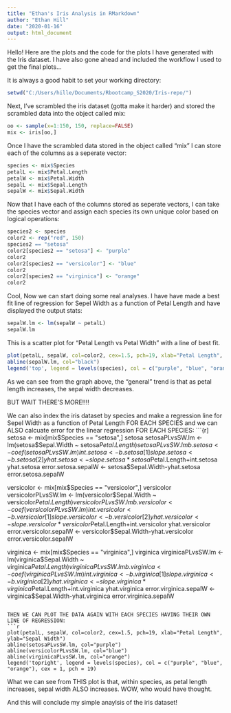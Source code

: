 ```yaml
---
title: "Ethan's Iris Analysis in RMarkdown"
author: "Ethan Hill"
date: "2020-01-16"
output: html_document
---
```


Hello! Here are the plots and the code for the plots I have generated with the Iris dataset. I have also gone ahead and included the workflow I used to get the final plots...


It is always a good habit to set your working directory:

```r
setwd("C:/Users/hille/Documents/Rbootcamp_S2020/Iris-repo/")
```


Next, I've scrambled the iris dataset (gotta make it harder) and stored the scrambled data into the object called mix:

```r
oo <- sample(x=1:150, 150, replace=FALSE)
mix <- iris[oo,]
```


Once I have the scrambled data stored in the object called "mix" I can store each of the columns as a seperate vector:

```r
species <- mix$Species
petalL <- mix$Petal.Length
petalW <- mix$Petal.Width
sepalL <- mix$Sepal.Length
sepalW <- mix$Sepal.Width
```


Now that I have each of the columns stored as seperate vectors, I can take the species vector and assign each species its own unique color based on logical operations:

```r
species2 <- species
color2 <- rep("red", 150)
species2 == "setosa"
color2[species2 == "setosa"] <- "purple"
color2
color2[species2 == "versicolor"] <- "blue"
color2
color2[species2 == "virginica"] <- "orange"
color2
```

Cool, Now we can start doing some real analyses. 
I have have made a best fit line of regression for Sepel Width as a function of Petal Length and have displayed the output stats:

```r
sepalW.lm <- lm(sepalW ~ petalL)
sepalW.lm
```


This is a scatter plot for "Petal Length vs Petal Width" with a line of best fit.
```r
plot(petalL, sepalW, col=color2, cex=1.5, pch=19, xlab="Petal Length", ylab="Sepal Width")
abline(sepalW.lm, col="black")
legend('top', legend = levels(species), col = c("purple", "blue", "orange"), cex = .8, pch = 19)
```

As we can see from the graph above, the "general" trend is that as petal length increases, the sepal width decreases.

BUT WAIT THERE'S MORE!!!!


We can also index the iris dataset by species and make a regression line for Sepel Width as a function of Petal Length FOR EACH SPECIES and we can ALSO calcuate error for the linear regression FOR EACH SPECIES:
```{r]
setosa <- mix[mix$Species == "setosa",]
setosa
setosaPLvsSW.lm <- lm(setosa$Sepal.Width ~ setosa$Petal.Length)
setosaPLvsSW.lm
b.setosa <- coef(setosaPLvsSW.lm)
int.setosa <- b.setosa[1]
slope.setosa <- b.setosa[2]
yhat.setosa <- slope.setosa*setosa$Petal.Length+int.setosa
yhat.setosa
error.setosa.sepalW <- setosa$Sepal.Width-yhat.setosa
error.setosa.sepalW

versicolor <- mix[mix$Species == "versicolor",]
versicolor
versicolorPLvsSW.lm <- lm(versicolor$Sepal.Width ~ versicolor$Petal.Length)
versicolorPLvsSW.lm
b.versicolor <- coef(versicolorPLvsSW.lm)
int.versicolor <- b.versicolor[1]
slope.versicolor <- b.versicolor[2]
yhat.versicolor <- slope.versicolor*versicolor$Petal.Length+int.versicolor
yhat.versicolor
error.versicolor.sepalW <- versicolor$Sepal.Width-yhat.versicolor
error.versicolor.sepalW

virginica <- mix[mix$Species == "virginica",]
virginica
virginicaPLvsSW.lm <- lm(virginica$Sepal.Width ~ virginica$Petal.Length)
virginicaPLvsSW.lm
b.virginica <- coef(virginicaPLvsSW.lm)
int.virginica <- b.virginica[1]
slope.virginica <- b.virginica[2]
yhat.virginica <- slope.virginica*virginica$Petal.Length+int.virginica
yhat.virginica
error.virginica.sepalW <- virginica$Sepal.Width-yhat.virginica
error.virginica.sepalW
```

THEN WE CAN PLOT THE DATA AGAIN WITH EACH SPECIES HAVING THEIR OWN LINE OF REGRESSION:
```r
plot(petalL, sepalW, col=color2, cex=1.5, pch=19, xlab="Petal Length", ylab="Sepal Width")
abline(setosaPLvsSW.lm, col="purple")
abline(versicolorPLvsSW.lm, col="blue")
abline(virginicaPLvsSW.lm, col="orange")
legend('topright', legend = levels(species), col = c("purple", "blue", "orange"), cex = 1, pch = 19)
```

What we can see from THIS plot is that, within species, as petal length increases, sepal width ALSO increases. WOW, who would have thought.

And this will conclude my simple anaylsis of the iris dataset!

